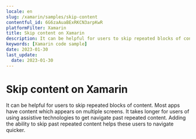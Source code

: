 ```yaml
---
locale: en
slug: /xamarin/samples/skip-content
contentful_id: 6G6zaAuaBExRKCN3arpKwR
platformFilter: Xamarin
title: Skip content on Xamarin
description: It can be helpful for users to skip repeated blocks of content.
keywords: [Xamarin code sample]
date: 2023-01-30
last_update:
  date: 2023-01-30
---
```


# Skip content on Xamarin

It can be helpful for users to skip repeated blocks of content. Most apps have content which appears on multiple screens. It takes longer for users of using assistive technologies to get navigate past repeated content. Adding the ability to skip past repeated content helps these users to navigate quicker.

<CodeSample id="screen-skip" locale="en" platform="xamarin"/>
